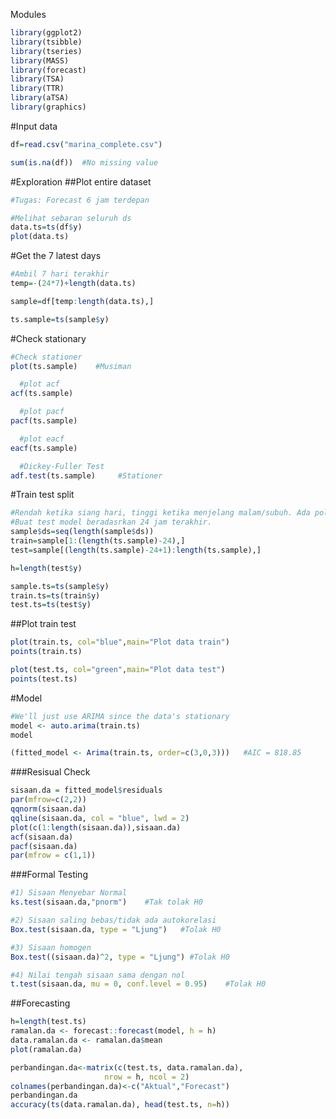 Modules
```{r}
library(ggplot2)
library(tsibble)
library(tseries)
library(MASS)
library(forecast)
library(TSA)
library(TTR)
library(aTSA)
library(graphics)
```

#Input data
```{r}
df=read.csv("marina_complete.csv")

sum(is.na(df))  #No missing value
```
#Exploration
##Plot entire dataset
```{r}
#Tugas: Forecast 6 jam terdepan

#Melihat sebaran seluruh ds
data.ts=ts(df$y)
plot(data.ts)
```

#Get the 7 latest days
```{r}
#Ambil 7 hari terakhir
temp=-(24*7)+length(data.ts)

sample=df[temp:length(data.ts),]

ts.sample=ts(sample$y)

```

#Check stationary
```{r}
#Check stationer
plot(ts.sample)    #Musiman

  #plot acf
acf(ts.sample)

  #plot pacf
pacf(ts.sample)

  #plot eacf
eacf(ts.sample)

  #Dickey-Fuller Test
adf.test(ts.sample)     #Stationer
```
#Train test split
```{r}
#Rendah ketika siang hari, tinggi ketika menjelang malam/subuh. Ada polanya.
#Buat test model beradasrkan 24 jam terakhir.
sample$ds=seq(length(sample$ds))
train=sample[1:(length(ts.sample)-24),]
test=sample[(length(ts.sample)-24+1):length(ts.sample),]

h=length(test$y)

sample.ts=ts(sample$y)
train.ts=ts(train$y)
test.ts=ts(test$y)
```
##Plot train test
```{r}
plot(train.ts, col="blue",main="Plot data train")
points(train.ts)

plot(test.ts, col="green",main="Plot data test")
points(test.ts)
```
#Model
```{r}
#We'll just use ARIMA since the data's stationary
model <- auto.arima(train.ts)
model

(fitted_model <- Arima(train.ts, order=c(3,0,3)))   #AIC = 818.85   
```
###Resisual Check
```{r}
sisaan.da = fitted_model$residuals 
par(mfrow=c(2,2)) 
qqnorm(sisaan.da) 
qqline(sisaan.da, col = "blue", lwd = 2) 
plot(c(1:length(sisaan.da)),sisaan.da) 
acf(sisaan.da) 
pacf(sisaan.da) 
par(mfrow = c(1,1))
```
###Formal Testing
```{r}
#1) Sisaan Menyebar Normal 
ks.test(sisaan.da,"pnorm")    #Tak tolak H0

#2) Sisaan saling bebas/tidak ada autokorelasi 
Box.test(sisaan.da, type = "Ljung")   #Tolak H0

#3) Sisaan homogen 
Box.test((sisaan.da)^2, type = "Ljung") #Tolak H0

#4) Nilai tengah sisaan sama dengan nol 
t.test(sisaan.da, mu = 0, conf.level = 0.95)    #Tolak H0
```
##Forecasting
```{r}
h=length(test.ts)
ramalan.da <- forecast::forecast(model, h = h) 
data.ramalan.da <- ramalan.da$mean
plot(ramalan.da)
```

```{r}
perbandingan.da<-matrix(c(test.ts, data.ramalan.da),
                     nrow = h, ncol = 2)
colnames(perbandingan.da)<-c("Aktual","Forecast")
perbandingan.da
accuracy(ts(data.ramalan.da), head(test.ts, n=h))
```

